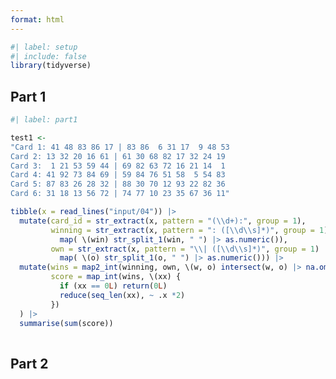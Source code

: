 ```yaml
---
format: html
---
```


```r
#| label: setup
#| include: false
library(tidyverse)
```

## Part 1


```r
#| label: part1

test1 <-
"Card 1: 41 48 83 86 17 | 83 86  6 31 17  9 48 53
Card 2: 13 32 20 16 61 | 61 30 68 82 17 32 24 19
Card 3:  1 21 53 59 44 | 69 82 63 72 16 21 14  1
Card 4: 41 92 73 84 69 | 59 84 76 51 58  5 54 83
Card 5: 87 83 26 28 32 | 88 30 70 12 93 22 82 36
Card 6: 31 18 13 56 72 | 74 77 10 23 35 67 36 11"

tibble(x = read_lines("input/04")) |> 
  mutate(card_id = str_extract(x, pattern = "(\\d+):", group = 1),
         winning = str_extract(x, pattern = ": ([\\d\\s]*)", group = 1) |> 
           map( \(win) str_split_1(win, " ") |> as.numeric()),
         own = str_extract(x, pattern = "\\| ([\\d\\s]*)", group = 1) |> 
           map( \(o) str_split_1(o, " ") |> as.numeric())) |> 
  mutate(wins = map2_int(winning, own, \(w, o) intersect(w, o) |> na.omit() |> length()),
         score = map_int(wins, \(xx) {
           if (xx == 0L) return(0L)
           reduce(seq_len(xx), ~ .x *2)
         })
  ) |> 
  summarise(sum(score))
  
```

## Part 2
